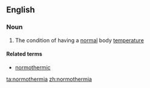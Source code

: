 ==English==

===Noun===
{{en-noun|-}}

#{{medicine}} The condition of having a [[normal]] body [[temperature]]

====Related terms====
*[[normothermic]]

[[ta:normothermia]]
[[zh:normothermia]]